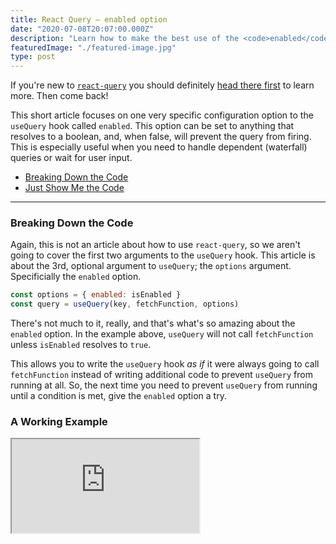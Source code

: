 ```yaml
---
title: React Query – enabled option
date: "2020-07-08T20:07:00.000Z"
description: "Learn how to make the best use of the <code>enabled</code> option on the <code>useQuery</code> hook in React Query.  Codesandbox included!"
featuredImage: "./featured-image.jpg"
type: post
---
```


If you're new to [`react-query`](https://react-query.tanstack.com/) you should definitely [head there first](https://react-query.tanstack.com/) to learn more. Then come back!

This short article focuses on one very specific configuration option to the `useQuery` hook called `enabled`. This option can be set to anything that resolves to a boolean, and, when false, will prevent the query from firing. This is especially useful when you need to handle dependent (waterfall) queries or wait for user input.

- [Breaking Down the Code](#breaking-down-the-code)
- [Just Show Me the Code](#a-working-example)

---

### Breaking Down the Code

Again, this is not an article about how to use `react-query`, so we aren't going to cover the first two arguments to the `useQuery` hook. This article is about the 3rd, optional argument to `useQuery`; the `options` argument. Specificially the `enabled` option.

```javascript
const options = { enabled: isEnabled }
const query = useQuery(key, fetchFunction, options)
```

There's not much to it, really, and that's what's so amazing about the `enabled` option. In the example above, `useQuery` will not call `fetchFunction` unless `isEnabled` resolves to `true`.

This allows you to write the `useQuery` hook _as if_ it were always going to call `fetchFunction` instead of writing additional code to prevent `useQuery` from running at all. So, the next time you need to prevent `useQuery` from running until a condition is met, give the `enabled` option a try.

### A Working Example

<iframe
  src="https://codesandbox.io/embed/enabled-option-2jivd?fontsize=14&hidenavigation=1&theme=dark&view=preview"
  style={{
    width: "100%",
    height: "500px",
    border: 0,
    borderRadius: "4px",
    overflow: "hidden",
  }}
  title="enabled-option"
  allow="accelerometer; ambient-light-sensor; camera; encrypted-media; geolocation; gyroscope; hid; microphone; midi; payment; usb; vr; xr-spatial-tracking"
  sandbox="allow-forms allow-modals allow-popups allow-presentation allow-same-origin allow-scripts"
/>
